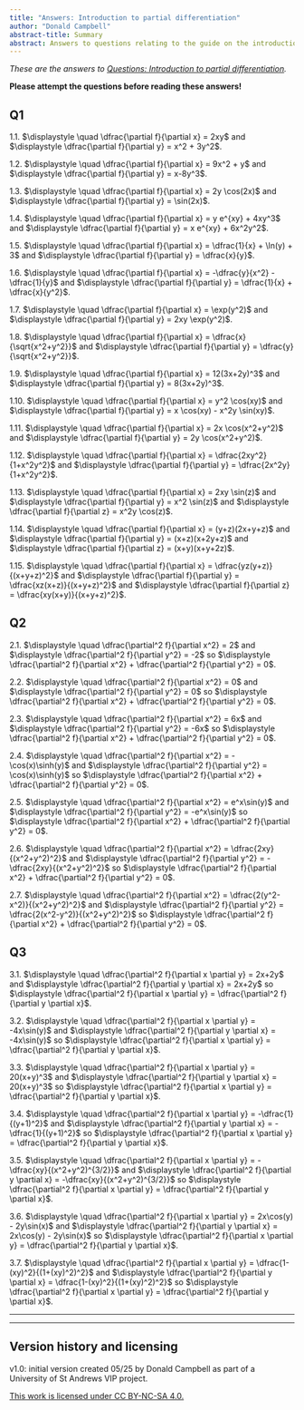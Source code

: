 ```yaml
---
title: "Answers: Introduction to partial differentiation"
author: "Donald Campbell"
abstract-title: Summary
abstract: Answers to questions relating to the guide on the introduction to partial differentiation.
---
```


*These are the answers to [Questions: Introduction to partial differentiation](../questions/qs-introtopartialdifferentiation.qmd).*

**Please attempt the questions before reading these answers!**

## Q1 {.unnumbered}

1.1. $\displaystyle \quad \dfrac{\partial f}{\partial x} = 2xy$ and $\displaystyle \dfrac{\partial f}{\partial y} = x^2 + 3y^2$.

1.2. $\displaystyle \quad \dfrac{\partial f}{\partial x} = 9x^2 + y$ and $\displaystyle \dfrac{\partial f}{\partial y} = x-8y^3$.

1.3. $\displaystyle \quad \dfrac{\partial f}{\partial x} = 2y \cos(2x)$ and $\displaystyle \dfrac{\partial f}{\partial y} = \sin(2x)$.

1.4. $\displaystyle \quad \dfrac{\partial f}{\partial x} = y e^{xy} + 4xy^3$ and $\displaystyle \dfrac{\partial f}{\partial y} = x e^{xy} + 6x^2y^2$.

1.5. $\displaystyle \quad \dfrac{\partial f}{\partial x} = \dfrac{1}{x} + \ln(y) + 3$ and $\displaystyle \dfrac{\partial f}{\partial y} = \dfrac{x}{y}$.

1.6. $\displaystyle \quad \dfrac{\partial f}{\partial x} = -\dfrac{y}{x^2} - \dfrac{1}{y}$ and $\displaystyle \dfrac{\partial f}{\partial y} = \dfrac{1}{x} + \dfrac{x}{y^2}$.

1.7. $\displaystyle \quad \dfrac{\partial f}{\partial x} = \exp(y^2)$ and $\displaystyle \dfrac{\partial f}{\partial y} = 2xy \exp(y^2)$.

1.8. $\displaystyle \quad \dfrac{\partial f}{\partial x} = \dfrac{x}{\sqrt{x^2+y^2}}$ and $\displaystyle \dfrac{\partial f}{\partial y} = \dfrac{y}{\sqrt{x^2+y^2}}$.

1.9. $\displaystyle \quad \dfrac{\partial f}{\partial x} = 12(3x+2y)^3$ and $\displaystyle \dfrac{\partial f}{\partial y} = 8(3x+2y)^3$.

1.10. $\displaystyle \quad \dfrac{\partial f}{\partial x} = y^2 \cos(xy)$ and $\displaystyle \dfrac{\partial f}{\partial y} = x \cos(xy) - x^2y \sin(xy)$.

1.11. $\displaystyle \quad \dfrac{\partial f}{\partial x} = 2x \cos(x^2+y^2)$ and $\displaystyle \dfrac{\partial f}{\partial y} = 2y \cos(x^2+y^2)$.

1.12. $\displaystyle \quad \dfrac{\partial f}{\partial x} = \dfrac{2xy^2}{1+x^2y^2}$ and $\displaystyle \dfrac{\partial f}{\partial y} = \dfrac{2x^2y}{1+x^2y^2}$.

1.13. $\displaystyle \quad \dfrac{\partial f}{\partial x} = 2xy \sin(z)$ and $\displaystyle \dfrac{\partial f}{\partial y} = x^2 \sin(z)$ and $\displaystyle \dfrac{\partial f}{\partial z} = x^2y \cos(z)$.

1.14. $\displaystyle \quad \dfrac{\partial f}{\partial x} = (y+z)(2x+y+z)$ and $\displaystyle \dfrac{\partial f}{\partial y} = (x+z)(x+2y+z)$ and $\displaystyle \dfrac{\partial f}{\partial z} = (x+y)(x+y+2z)$.

1.15. $\displaystyle \quad \dfrac{\partial f}{\partial x} = \dfrac{yz(y+z)}{(x+y+z)^2}$ and $\displaystyle \dfrac{\partial f}{\partial y} = \dfrac{xz(x+z)}{(x+y+z)^2}$ and $\displaystyle \dfrac{\partial f}{\partial z} = \dfrac{xy(x+y)}{(x+y+z)^2}$.

## Q2 {.unnumbered}

2.1. $\displaystyle \quad \dfrac{\partial^2 f}{\partial x^2} = 2$ and $\displaystyle \dfrac{\partial^2 f}{\partial y^2} = -2$ so $\displaystyle \dfrac{\partial^2 f}{\partial x^2} + \dfrac{\partial^2 f}{\partial y^2} = 0$.

2.2. $\displaystyle \quad \dfrac{\partial^2 f}{\partial x^2} = 0$ and $\displaystyle \dfrac{\partial^2 f}{\partial y^2} = 0$ so $\displaystyle \dfrac{\partial^2 f}{\partial x^2} + \dfrac{\partial^2 f}{\partial y^2} = 0$.

2.3. $\displaystyle \quad \dfrac{\partial^2 f}{\partial x^2} = 6x$ and $\displaystyle \dfrac{\partial^2 f}{\partial y^2} = -6x$ so $\displaystyle \dfrac{\partial^2 f}{\partial x^2} + \dfrac{\partial^2 f}{\partial y^2} = 0$.

2.4. $\displaystyle \quad \dfrac{\partial^2 f}{\partial x^2} = -\cos(x)\sinh(y)$ and $\displaystyle \dfrac{\partial^2 f}{\partial y^2} = \cos(x)\sinh(y)$ so $\displaystyle \dfrac{\partial^2 f}{\partial x^2} + \dfrac{\partial^2 f}{\partial y^2} = 0$.

2.5. $\displaystyle \quad \dfrac{\partial^2 f}{\partial x^2} = e^x\sin(y)$ and $\displaystyle \dfrac{\partial^2 f}{\partial y^2} = -e^x\sin(y)$ so $\displaystyle \dfrac{\partial^2 f}{\partial x^2} + \dfrac{\partial^2 f}{\partial y^2} = 0$.

2.6. $\displaystyle \quad \dfrac{\partial^2 f}{\partial x^2} = \dfrac{2xy}{(x^2+y^2)^2}$ and $\displaystyle \dfrac{\partial^2 f}{\partial y^2} = -\dfrac{2xy}{(x^2+y^2)^2}$ so $\displaystyle \dfrac{\partial^2 f}{\partial x^2} + \dfrac{\partial^2 f}{\partial y^2} = 0$.

2.7. $\displaystyle \quad \dfrac{\partial^2 f}{\partial x^2} = \dfrac{2(y^2-x^2)}{(x^2+y^2)^2}$ and $\displaystyle \dfrac{\partial^2 f}{\partial y^2} = \dfrac{2(x^2-y^2)}{(x^2+y^2)^2}$ so $\displaystyle \dfrac{\partial^2 f}{\partial x^2} + \dfrac{\partial^2 f}{\partial y^2} = 0$.

## Q3 {.unnumbered}

3.1. $\displaystyle \quad \dfrac{\partial^2 f}{\partial x \partial y} = 2x+2y$ and $\displaystyle \dfrac{\partial^2 f}{\partial y \partial x} = 2x+2y$ so $\displaystyle \dfrac{\partial^2 f}{\partial x \partial y} = \dfrac{\partial^2 f}{\partial y \partial x}$.

3.2. $\displaystyle \quad \dfrac{\partial^2 f}{\partial x \partial y} = -4x\sin(y)$ and $\displaystyle \dfrac{\partial^2 f}{\partial y \partial x} = -4x\sin(y)$ so $\displaystyle \dfrac{\partial^2 f}{\partial x \partial y} = \dfrac{\partial^2 f}{\partial y \partial x}$.

3.3. $\displaystyle \quad \dfrac{\partial^2 f}{\partial x \partial y} = 20(x+y)^3$ and $\displaystyle \dfrac{\partial^2 f}{\partial y \partial x} = 20(x+y)^3$ so $\displaystyle \dfrac{\partial^2 f}{\partial x \partial y} = \dfrac{\partial^2 f}{\partial y \partial x}$.

3.4. $\displaystyle \quad \dfrac{\partial^2 f}{\partial x \partial y} = -\dfrac{1}{(y+1)^2}$ and $\displaystyle \dfrac{\partial^2 f}{\partial y \partial x} = -\dfrac{1}{(y+1)^2}$ so $\displaystyle \dfrac{\partial^2 f}{\partial x \partial y} = \dfrac{\partial^2 f}{\partial y \partial x}$.

3.5. $\displaystyle \quad \dfrac{\partial^2 f}{\partial x \partial y} = -\dfrac{xy}{(x^2+y^2)^{3/2}}$ and $\displaystyle \dfrac{\partial^2 f}{\partial y \partial x} = -\dfrac{xy}{(x^2+y^2)^{3/2}}$ so $\displaystyle \dfrac{\partial^2 f}{\partial x \partial y} = \dfrac{\partial^2 f}{\partial y \partial x}$.

3.6. $\displaystyle \quad \dfrac{\partial^2 f}{\partial x \partial y} = 2x\cos(y) - 2y\sin(x)$ and $\displaystyle \dfrac{\partial^2 f}{\partial y \partial x} = 2x\cos(y) - 2y\sin(x)$ so $\displaystyle \dfrac{\partial^2 f}{\partial x \partial y} = \dfrac{\partial^2 f}{\partial y \partial x}$.

3.7. $\displaystyle \quad \dfrac{\partial^2 f}{\partial x \partial y} = \dfrac{1-(xy)^2}{(1+(xy)^2)^2}$ and $\displaystyle \dfrac{\partial^2 f}{\partial y \partial x} = \dfrac{1-(xy)^2}{(1+(xy)^2)^2}$ so $\displaystyle \dfrac{\partial^2 f}{\partial x \partial y} = \dfrac{\partial^2 f}{\partial y \partial x}$.

---

---

## Version history and licensing {.unnumbered}

v1.0: initial version created 05/25 by Donald Campbell as part of a University of St Andrews VIP project.

[This work is licensed under CC BY-NC-SA 4.0.](https://creativecommons.org/licenses/by-nc-sa/4.0/?ref=chooser-v1)
